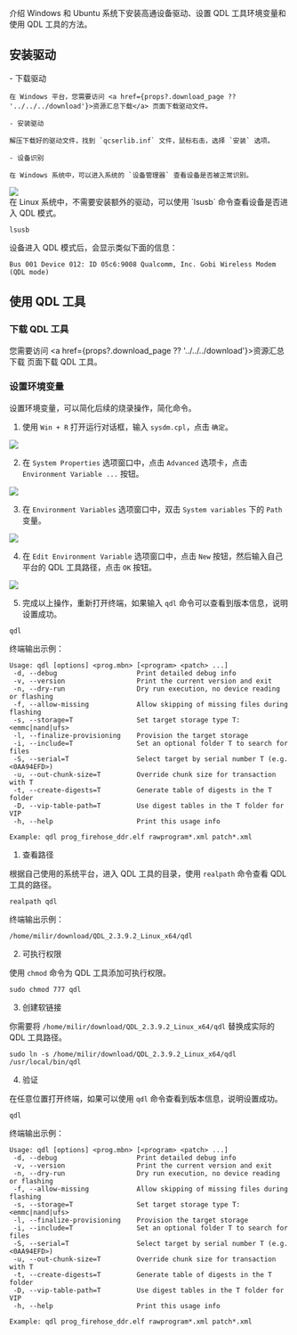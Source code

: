 介绍 Windows 和 Ubuntu 系统下安装高通设备驱动、设置 QDL 工具环境变量和使用 QDL 工具的方法。

## 安装驱动

<Tabs queryString = "QDLplatform">
  <TabItem value="Windows" label="Windows" default>
    - 下载驱动

    在 Windows 平台，您需要访问 <a href={props?.download_page ?? '../../../download'}>资源汇总下载</a> 页面下载驱动文件。

    - 安装驱动

    解压下载好的驱动文件，找到 `qcserlib.inf` 文件，鼠标右击，选择 `安装` 选项。

    - 设备识别

    在 Windows 系统中，可以进入系统的 `设备管理器` 查看设备是否被正常识别。

<div style={{ textAlign: "center" }}>
  <img
    src="/img/common/radxa-os/install-system/qualcomm/device-manager.webp"
    style={{ width: "75%", maxWidth: "1200px" }}
  />
</div>

  </TabItem>
  <TabItem value="Linux" label="Linux">
  在 Linux 系统中，不需要安装额外的驱动，可以使用 `lsusb` 命令查看设备是否进入 QDL 模式。

  <NewCodeBlock tip="Linux$" type="host">

```
lsusb
```

  </NewCodeBlock>

设备进入 QDL 模式后，会显示类似下面的信息：

```
Bus 001 Device 012: ID 05c6:9008 Qualcomm, Inc. Gobi Wireless Modem (QDL mode)
```

  </TabItem>
</Tabs>

## 使用 QDL 工具

### 下载 QDL 工具

您需要访问 <a href={props?.download_page ?? '../../../download'}>资源汇总下载</a> 页面下载 QDL 工具。

### 设置环境变量

设置环境变量，可以简化后续的烧录操作，简化命令。

<Tabs queryString="QDLplatform">

<TabItem value="Windows">

1. 使用 `Win + R` 打开运行对话框，输入 `sysdm.cpl`，点击 `确定`。

<div style={{ textAlign: "center" }}>
  <img
    src="/img/common/radxa-os/install-system/qualcomm/cmd-sysdm-cpl.webp"
    style={{ width: "50%", maxWidth: "1200px" }}
  />
</div>

2. 在 `System Properties` 选项窗口中，点击 `Advanced` 选项卡，点击 `Environment Variable ...` 按钮。

<div style={{ textAlign: "center" }}>
  <img
    src="/img/common/radxa-os/install-system/qualcomm/system-prop.webp"
    style={{ width: "50%", maxWidth: "1200px" }}
  />
</div>

3. 在 `Environment Variables` 选项窗口中，双击 `System variables` 下的 `Path` 变量。

<div style={{ textAlign: "center" }}>
  <img
    src="/img/common/radxa-os/install-system/qualcomm/env-variable-path.webp"
    style={{ width: "50%", maxWidth: "1200px" }}
  />
</div>

4. 在 `Edit Environment Variable` 选项窗口中，点击 `New` 按钮，然后输入自己平台的 QDL 工具路径，点击 `OK` 按钮。

<div style={{ textAlign: "center" }}>
  <img
    src="/img/common/radxa-os/install-system/qualcomm/edit-env-variable-qdl.webp"
    style={{ width: "50%", maxWidth: "1200px" }}
  />
</div>

5. 完成以上操作，重新打开终端，如果输入 `qdl` 命令可以查看到版本信息，说明设置成功。

<NewCodeBlock tip="Windows$" type="host">

```
qdl
```

</NewCodeBlock>

终端输出示例：

```
Usage: qdl [options] <prog.mbn> [<program> <patch> ...]
 -d, --debug                    Print detailed debug info
 -v, --version                  Print the current version and exit
 -n, --dry-run                  Dry run execution, no device reading or flashing
 -f, --allow-missing            Allow skipping of missing files during flashing
 -s, --storage=T                Set target storage type T: <emmc|nand|ufs>
 -l, --finalize-provisioning    Provision the target storage
 -i, --include=T                Set an optional folder T to search for files
 -S, --serial=T                 Select target by serial number T (e.g. <0AA94EFD>)
 -u, --out-chunk-size=T         Override chunk size for transaction with T
 -t, --create-digests=T         Generate table of digests in the T folder
 -D, --vip-table-path=T         Use digest tables in the T folder for VIP
 -h, --help                     Print this usage info

Example: qdl prog_firehose_ddr.elf rawprogram*.xml patch*.xml
```

</TabItem>

<TabItem value="Ubuntu">

1. 查看路径

根据自己使用的系统平台，进入 QDL 工具的目录，使用 `realpath` 命令查看 QDL 工具的路径。

<NewCodeBlock tip="Ubuntu$" type="host">

```
realpath qdl
```

</NewCodeBlock>

终端输出示例：

```
/home/milir/download/QDL_2.3.9.2_Linux_x64/qdl
```

2. 可执行权限

使用 `chmod` 命令为 QDL 工具添加可执行权限。

<NewCodeBlock tip="Ubuntu$" type="host">

```
sudo chmod 777 qdl
```

</NewCodeBlock>

3. 创建软链接

你需要将 `/home/milir/download/QDL_2.3.9.2_Linux_x64/qdl` 替换成实际的 QDL 工具路径。

<NewCodeBlock tip="Ubuntu$" type="host">

```
sudo ln -s /home/milir/download/QDL_2.3.9.2_Linux_x64/qdl /usr/local/bin/qdl
```

</NewCodeBlock>

4. 验证

在任意位置打开终端，如果可以使用 `qdl` 命令查看到版本信息，说明设置成功。

<NewCodeBlock tip="Ubuntu$" type="host">

```
qdl
```

</NewCodeBlock>

终端输出示例：

```
Usage: qdl [options] <prog.mbn> [<program> <patch> ...]
 -d, --debug                    Print detailed debug info
 -v, --version                  Print the current version and exit
 -n, --dry-run                  Dry run execution, no device reading or flashing
 -f, --allow-missing            Allow skipping of missing files during flashing
 -s, --storage=T                Set target storage type T: <emmc|nand|ufs>
 -l, --finalize-provisioning    Provision the target storage
 -i, --include=T                Set an optional folder T to search for files
 -S, --serial=T                 Select target by serial number T (e.g. <0AA94EFD>)
 -u, --out-chunk-size=T         Override chunk size for transaction with T
 -t, --create-digests=T         Generate table of digests in the T folder
 -D, --vip-table-path=T         Use digest tables in the T folder for VIP
 -h, --help                     Print this usage info

Example: qdl prog_firehose_ddr.elf rawprogram*.xml patch*.xml
```

</TabItem>

</Tabs>
